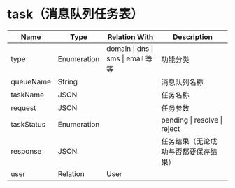 # task（消息队列任务表）


| Name | Type | Relation With | Description |
|------|------|---------------|-------------|
| type | Enumeration | domain \| dns \| sms \| email 等等 | 功能分类 |
| queueName | String | | 消息队列名称 |
| taskName | JSON | | 任务名称 |
| request | JSON | | 任务参数 |
| taskStatus | Enumeration | | pending \| resolve \| reject |
| response | JSON | | 任务结果（无论成功与否都要保存结果） |
| user        | Relation    | User          |                          |

